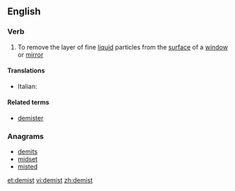 ==English==

===Verb===
{{en-verb}}

# To remove the layer of fine [[liquid]] particles from the [[surface]] of a [[window]] or [[mirror]]

====Translations====
{{trans-top|remove liquid}}
* Italian: {{t-|it|disappannare}}
{{trans-mid}}
{{trans-bottom}}

====Related terms====
* [[demister]]

===Anagrams===
* [[demits#English|demits]]
* [[midset#English|midset]]
* [[misted#English|misted]]

[[et:demist]]
[[vi:demist]]
[[zh:demist]]